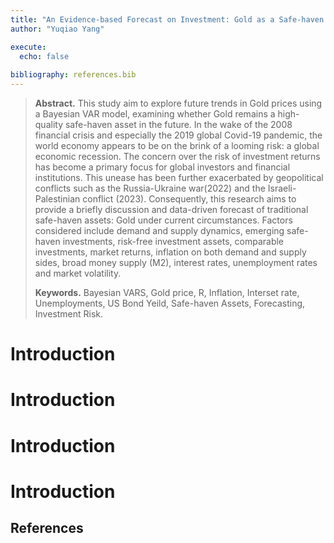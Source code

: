 ```yaml
---
title: "An Evidence-based Forecast on Investment: Gold as a Safe-haven Asset"
author: "Yuqiao Yang"

execute:
  echo: false
  
bibliography: references.bib
---
```


> **Abstract.** This study aim to explore future trends in Gold prices using a Bayesian VAR model, examining whether Gold remains a high-quality safe-haven asset in the future. In the wake of the 2008 financial crisis and especially the 2019 global Covid-19 pandemic, the world economy appears to be on the brink of a looming risk: a global economic recession. The concern over the risk of investment returns has become a primary focus for global investors and financial institutions. This unease has been further exacerbated by geopolitical conflicts such as the Russia-Ukraine war(2022) and the Israeli-Palestinian conflict (2023). Consequently, this research aims to provide a briefly discussion and data-driven forecast of traditional safe-haven assets: Gold under current circumstances. Factors considered include demand and supply dynamics, emerging safe-haven investments, risk-free investment assets, comparable investments, market returns, inflation on both demand and supply sides, broad money supply (M2), interest rates, unemployment rates and market volatility. 
>
> **Keywords.** Bayesian VARS, Gold price, R, Inflation, Interset rate, Unemployments, US Bond Yeild, Safe-haven Assets, Forecasting, Investment Risk.

# Introduction

# 
# Introduction
# Introduction
# Introduction




## References {.unnumbered}